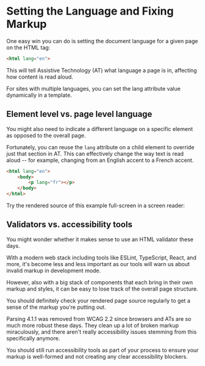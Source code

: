 
# Setting the Language and Fixing Markup

One easy win you can do is setting the document language for a given page on the HTML tag:

```html
<html lang="en">
```

This will tell Assistive Technology (AT) what language a page is in, affecting how content is read aloud.

For sites with multiple languages, you can set the lang attribute value dynamically in a template.

## Element level vs. page level language

You might also need to indicate a different language on a specific element as opposed to the overall page.

Fortunately, you can reuse the `lang` attribute on a child element to override just that section in AT. This can effectively change the way text is read aloud -- for example, changing from an English accent to a French accent.

```html
<html lang="en">
    <body>
        <p lang="fr"></p>
    </body>
</html>
```

Try the rendered source of this example full-screen in a screen reader:

<StackBlitz name="web-platform-li6gwd" view="both" />

## Validators vs. accessibility tools

You might wonder whether it makes sense to use an HTML validator these days.

With a modern web stack including tools like ESLint, TypeScript, React, and more, it's become less and less important as our tools will warn us about invalid markup in development mode.

However, also with a big stack of components that each bring in their own markup and styles, it can be easy to lose track of the overall page structure.

You should definitely check your rendered page source regularly to get a sense of the markup you're putting out. 

Parsing 4.1.1 was removed from WCAG 2.2 since browsers and ATs are so much more robust these days. They clean up a lot of broken markup miraculously, and there aren't really accessibility issues stemming from this specifically anymore.

You should still run accessibility tools as part of your process to ensure your markup is well-formed and not creating any clear accessibility blockers.

